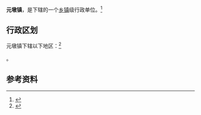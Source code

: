 {{中国乡级行政区|61/07/25/112/000}}

'''元墩镇'''，是{{PRC admin/fullname|61/07/25/112/000|3}}下辖的一个[[乡镇|乡镇]]级行政单位。<ref>{{PRC admin/ref sgc|{{PRC admin/parent|61/07/25/112/000}}}}</ref>

== 行政区划 ==

元墩镇下辖以下地区：<ref>{{PRC admin/ref sgc|61/07/25/112/000}}</ref>

{{PRC admin/children|61/07/25/112/000}}。

== 参考资料 ==

{{reflist}}

{{行政区划小作品}}
{{PRC admin/navcat|61/07/25/112/000}}